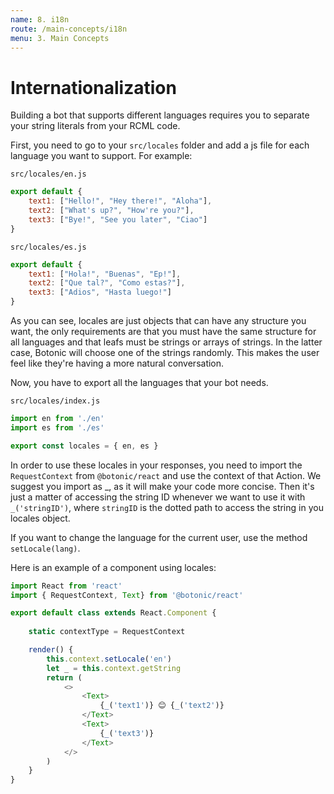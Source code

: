 ```yaml
---
name: 8. i18n
route: /main-concepts/i18n
menu: 3. Main Concepts
---
```



# **Internationalization**

Building a bot that supports different languages requires you to separate your string literals from your RCML code.

First, you need to go to your `src/locales` folder and add a js file for each language you want to support. For example:

`src/locales/en.js`

```javascript
export default {
    text1: ["Hello!", "Hey there!", "Aloha"],
    text2: ["What's up?", "How're you?"],
    text3: ["Bye!", "See you later", "Ciao"]
}
```

`src/locales/es.js`

```javascript
export default {
    text1: ["Hola!", "Buenas", "Ep!"],
    text2: ["Que tal?", "Como estas?"],
    text3: ["Adios", "Hasta luego!"]
}
```

As you can see, locales are just objects that can have any structure you want, the only requirements are that you must have the same structure for all languages and that leafs must be strings or arrays of strings. In the latter case, Botonic will choose one of the strings randomly. This makes the user feel like they're having a more natural conversation.

Now, you have to export all the languages that your bot needs.

`src/locales/index.js`

```javascript
import en from './en'
import es from './es'

export const locales = { en, es }
```

In order to use these locales in your responses, you need to import the `RequestContext` from `@botonic/react` and use the context of that Action. We suggest you import as \_, as it will make your code more concise. Then it's just a matter of accessing the string ID whenever we want to use it with `_('stringID')`, where `stringID` is the dotted path to access the string in you locales object.

If you want to change the language for the current user, use the method `setLocale(lang)`.

Here is an example of a component using locales:

```javascript
import React from 'react'
import { RequestContext, Text} from '@botonic/react'

export default class extends React.Component {
    
    static contextType = RequestContext

    render() {
        this.context.setLocale('en')
        let _ = this.context.getString
        return (
            <>
                <Text>
                    {_('text1')} 😊 {_('text2')}
                </Text>
                <Text>
                    {_('text3')}
                </Text>
            </>
        )
    }
}
```
<NextButton title="Botonic Settings" href="/main-concepts/botonic-settings" />
